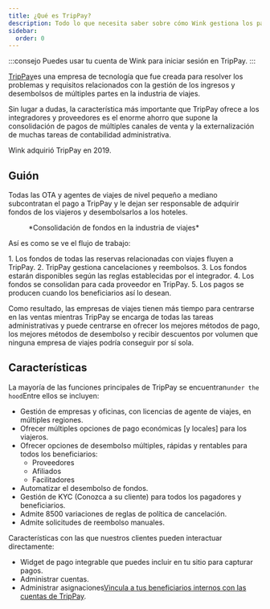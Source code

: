 ```yaml
---
title: ¿Qué es TripPay?
description: Todo lo que necesita saber sobre cómo Wink gestiona los pagos.
sidebar:
  order: 0
---
```


:::consejo
Puedes usar tu cuenta de Wink para iniciar sesión en TripPay.
:::

[TripPay](https://pay.wink.travel)es una empresa de tecnología que fue creada para resolver los problemas y requisitos relacionados con la gestión de los ingresos y desembolsos de múltiples partes en la industria de viajes.

Sin lugar a dudas, la característica más importante que TripPay ofrece a los integradores y proveedores es el enorme ahorro que supone la consolidación de pagos de múltiples canales de venta y la externalización de muchas tareas de contabilidad administrativa.

Wink adquirió TripPay en 2019.

## Guión

Todas las OTA y agentes de viajes de nivel pequeño a mediano subcontratan el pago a TripPay y le dejan ser responsable de adquirir fondos de los viajeros y desembolsarlos a los hoteles.

<figure>
  <CloudinaryImage width="700" height="525" resize="scale" quality="best" alt="Consolidación de fondos de TripPay" src="academy/funds-consolidation" errorImage="noimage_opaque_nyrtl0.png" />

  <figcaption>*Consolidación de fondos en la industria de viajes*</figcaption>
</figure>


Así es como se ve el flujo de trabajo:

<Steps>
  1. Los fondos de todas las reservas relacionadas con viajes fluyen a TripPay.
  2. TripPay gestiona cancelaciones y reembolsos.
  3. Los fondos estarán disponibles según las reglas establecidas por el integrador.
  4. Los fondos se consolidan para cada proveedor en TripPay.
  5. Los pagos se producen cuando los beneficiarios así lo desean.
</Steps>


Como resultado, las empresas de viajes tienen más tiempo para centrarse en las ventas mientras TripPay se encarga de todas las tareas administrativas y puede centrarse en ofrecer los mejores métodos de pago, los mejores métodos de desembolso y recibir descuentos por volumen que ninguna empresa de viajes podría conseguir por sí sola.

## Características

La mayoría de las funciones principales de TripPay se encuentran`under the hood`Entre ellos se incluyen:

* Gestión de empresas y oficinas, con licencias de agente de viajes, en múltiples regiones.
* Ofrecer múltiples opciones de pago económicas \[y locales] para los viajeros.
* Ofrecer opciones de desembolso múltiples, rápidas y rentables para todos los beneficiarios:
  * Proveedores
  * Afiliados
  * Facilitadores
* Automatizar el desembolso de fondos.
* Gestión de KYC (Conozca a su cliente) para todos los pagadores y beneficiarios.
* Admite 8500 variaciones de reglas de política de cancelación.
* Admite solicitudes de reembolso manuales.

Características con las que nuestros clientes pueden interactuar directamente:

* Widget de pago integrable que puedes incluir en tu sitio para capturar pagos.
* Administrar cuentas.
* Administrar asignaciones[Vincula a tus beneficiarios internos con las cuentas de TripPay](/payment/mapping).

